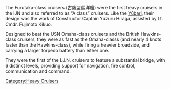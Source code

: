 The Furutaka-class cruisers (古鷹型巡洋艦) were the first heavy cruisers in the IJN and also referred to as “A class” cruisers. Like the [[Yuubari|Yūbari]], their design was the work of Constructor Captain Yuzuru Hiraga, assisted by Lt. Cmdr. Fujimoto Kikuo.

Designed to beat the USN Omaha-class cruisers and the British Hawkins-class cruisers, they were as fast as the Omaha-classs (and nearly 4 knots faster than the Hawkins-class), while firing a heavier broadside, and carrying a larger torpedo battery than either one.

They were the first of the I.J.N. cruisers to feature a substantial bridge, with 6 distinct levels, providing support for navigation, fire control, communication and command.
[[Category:Heavy Cruisers]]